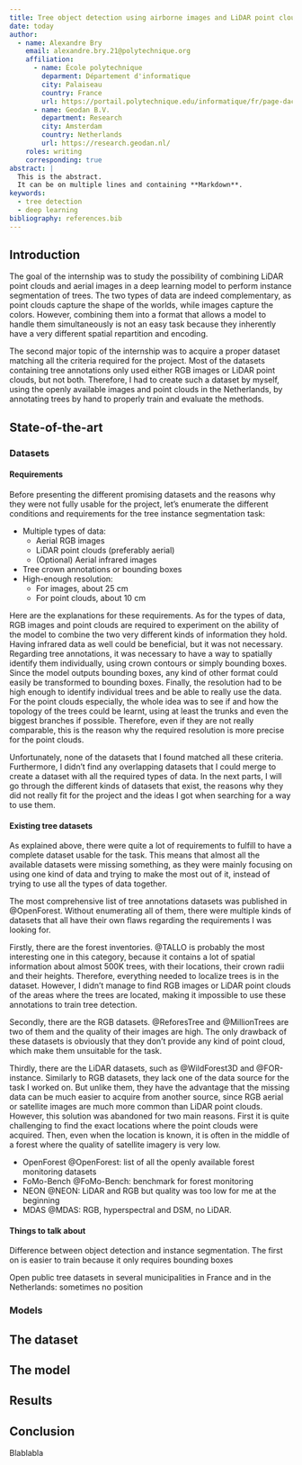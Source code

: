 ```yaml
---
title: Tree object detection using airborne images and LiDAR point clouds
date: today
author:
  - name: Alexandre Bry
    email: alexandre.bry.21@polytechnique.org
    affiliation:
      - name: École polytechnique
        deparment: Département d'informatique
        city: Palaiseau
        country: France
        url: https://portail.polytechnique.edu/informatique/fr/page-daccueil
      - name: Geodan B.V.
        department: Research
        city: Amsterdam
        country: Netherlands
        url: https://research.geodan.nl/
    roles: writing
    corresponding: true
abstract: |
  This is the abstract.
  It can be on multiple lines and containing **Markdown**.
keywords: 
  - tree detection
  - deep learning
bibliography: references.bib
---
```


## Introduction

The goal of the internship was to study the possibility of combining LiDAR point clouds and aerial images in a deep learning model to perform instance segmentation of trees. The two types of data are indeed complementary, as point clouds capture the shape of the worlds, while images capture the colors. However, combining them into a format that allows a model to handle them simultaneously is not an easy task because they inherently have a very different spatial repartition and encoding.

The second major topic of the internship was to acquire a proper dataset matching all the criteria required for the project. Most of the datasets containing tree annotations only used either RGB images or LiDAR point clouds, but not both. Therefore, I had to create such a dataset by myself, using the openly available images and point clouds in the Netherlands, by annotating trees by hand to properly train and evaluate the methods.

## State-of-the-art

### Datasets

#### Requirements

Before presenting the different promising datasets and the reasons why they were not fully usable for the project, let's enumerate the different conditions and requirements for the tree instance segmentation task:

- Multiple types of data:
  - Aerial RGB images
  - LiDAR point clouds (preferably aerial)
  - (Optional) Aerial infrared images
- Tree crown annotations or bounding boxes
- High-enough resolution:
  - For images, about 25 cm
  - For point clouds, about 10 cm

Here are the explanations for these requirements. As for the types of data, RGB images and point clouds are required to experiment on the ability of the model to combine the two very different kinds of information they hold. Having infrared data as well could be beneficial, but it was not necessary. Regarding tree annotations, it was necessary to have a way to spatially identify them individually, using crown contours or simply bounding boxes. Since the model outputs bounding boxes, any kind of other format could easily be transformed to bounding boxes. Finally, the resolution had to be high enough to identify individual trees and be able to really use the data. For the point clouds especially, the whole idea was to see if and how the topology of the trees could be learnt, using at least the trunks and even the biggest branches if possible. Therefore, even if they are not really comparable, this is the reason why the required resolution is more precise for the point clouds.

Unfortunately, none of the datasets that I found matched all these criteria. Furthermore, I didn't find any overlapping datasets that I could merge to create a dataset with all the required types of data. In the next parts, I will go through the different kinds of datasets that exist, the reasons why they did not really fit for the project and the ideas I got when searching for a way to use them.

#### Existing tree datasets

As explained above, there were quite a lot of requirements to fulfill to have a complete dataset usable for the task. This means that almost all the available datasets were missing something, as they were mainly focusing on using one kind of data and trying to make the most out of it, instead of trying to use all the types of data together.

The most comprehensive list of tree annotations datasets was published in @OpenForest. Without enumerating all of them, there were multiple kinds of datasets that all have their own flaws regarding the requirements I was looking for.

Firstly, there are the forest inventories. @TALLO is probably the most interesting one in this category, because it contains a lot of spatial information about almost 500K trees, with their locations, their crown radii and their heights. Therefore, everything needed to localize trees is in the dataset. However, I didn't manage to find RGB images or LiDAR point clouds of the areas where the trees are located, making it impossible to use these annotations to train tree detection.

Secondly, there are the RGB datasets. @ReforesTree and @MillionTrees are two of them and the quality of their images are high. The only drawback of these datasets is obviously that they don't provide any kind of point cloud, which make them unsuitable for the task.

Thirdly, there are the LiDAR datasets, such as @WildForest3D and @FOR-instance. Similarly to RGB datasets, they lack one of the data source for the task I worked on. But unlike them, they have the advantage that the missing data can be much easier to acquire from another source, since RGB aerial or satellite images are much more common than LiDAR point clouds. However, this solution was abandoned for two main reasons. First it is quite challenging to find the exact locations where the point clouds were acquired. Then, even when the location is known, it is often in the middle of a forest where the quality of satellite imagery is very low.



- OpenForest @OpenForest: list of all the openly available forest monitoring datasets
- FoMo-Bench @FoMo-Bench: benchmark for forest monitoring
- NEON @NEON: LiDAR and RGB but quality was too low for me at the beginning
- MDAS @MDAS: RGB, hyperspectral and DSM, no LiDAR.


#### Things to talk about


Difference between object detection and instance segmentation. The first on is easier to train because it only requires bounding boxes

Open public tree datasets in several municipalities in France and in the Netherlands: sometimes no position 

### Models

## The dataset

## The model

## Results

## Conclusion

Blablabla